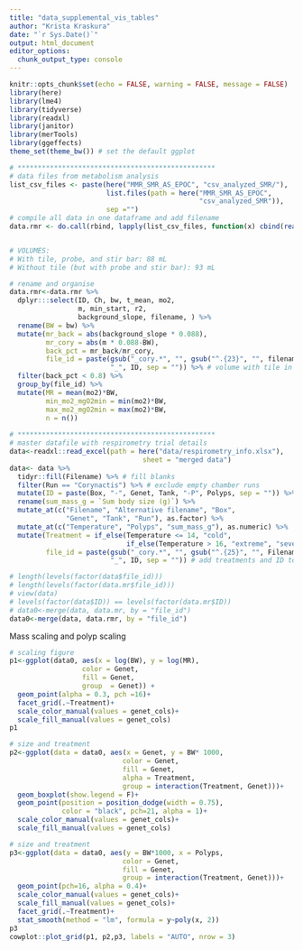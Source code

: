 ```yaml
---
title: "data_supplemental_vis_tables"
author: "Krista Kraskura"
date: "`r Sys.Date()`"
output: html_document
editor_options: 
  chunk_output_type: console
---
```


```r
knitr::opts_chunk$set(echo = FALSE, warning = FALSE, message = FALSE)
library(here)
library(lme4)
library(tidyverse)
library(readxl)
library(janitor)
library(merTools)
library(ggeffects)
theme_set(theme_bw()) # set the default ggplot 

```

```r
# *************************************************
# data files from metabolism analysis
list_csv_files <- paste(here("MMR_SMR_AS_EPOC", "csv_analyzed_SMR/"),
                        list.files(path = here("MMR_SMR_AS_EPOC",
                                               "csv_analyzed_SMR")),
                        sep ="")
# compile all data in one dataframe and add filename
data.rmr <- do.call(rbind, lapply(list_csv_files, function(x) cbind(read.csv(x), filename=gsub("^.{114}", "", x))))


# VOLUMES: 
# With tile, probe, and stir bar: 88 mL
# Without tile (but with probe and stir bar): 93 mL 

# rename and organise 
data.rmr<-data.rmr %>% 
  dplyr:::select(ID, Ch, bw, t_mean, mo2,
                 m, min_start, r2, 
                 background_slope, filename, ) %>% 
  rename(BW = bw) %>% 
  mutate(mr_back = abs(background_slope * 0.088), 
         mr_cory = abs(m * 0.088-BW), 
         back_pct = mr_back/mr_cory,
         file_id = paste(gsub("_cory.*", "", gsub("^.{23}", "", filename)), 
                         "_", ID, sep = "")) %>% # volume with tile in ML
  filter(back_pct < 0.8) %>% 
  group_by(file_id) %>% 
  mutate(MR = mean(mo2)*BW,
         min_mo2_mgO2min = min(mo2)*BW,
         max_mo2_mgO2min = max(mo2)*BW,
         n = n())
  
# *************************************************
# master datafile with respirometry trial details
data<-readxl::read_excel(path = here("data/respirometry_info.xlsx"),
                                 sheet = "merged data")
data<- data %>% 
  tidyr::fill(Filename) %>% # fill blanks
  filter(Run == "Corynactis") %>% # exclude empty chamber runs
  mutate(ID = paste(Box, "-", Genet, Tank, "-P", Polyps, sep = "")) %>%  # unique ID same as respo ID 
  rename(sum_mass_g = `Sum body size (g)`) %>% 
  mutate_at(c("Filename", "Alternative filename", "Box", 
              "Genet", "Tank", "Run"), as.factor) %>% 
  mutate_at(c("Temperature", "Polyps", "sum_mass_g"), as.numeric) %>% 
  mutate(Treatment = if_else(Temperature <= 14, "cold",
                             if_else(Temperature > 16, "extreme", "severe")), 
         file_id = paste(gsub("_cory.*", "", gsub("^.{25}", "", Filename)), 
                         "_", ID, sep = "")) # add treatments and ID to merge

# length(levels(factor(data$file_id)))
# length(levels(factor(data.mr$file_id)))
# view(data)
# levels(factor(data$ID)) == levels(factor(data.mr$ID))
# data0<-merge(data, data.mr, by = "file_id")
data0<-merge(data, data.rmr, by = "file_id")

```

Mass scaling and polyp scaling

```r
# scaling figure
p1<-ggplot(data0, aes(x = log(BW), y = log(MR), 
                  color = Genet,
                  fill = Genet,
                  group  = Genet)) +
  geom_point(alpha = 0.3, pch =16)+
  facet_grid(.~Treatment)+
  scale_color_manual(values = genet_cols)+
  scale_fill_manual(values = genet_cols)
p1

# size and treatment
p2<-ggplot(data = data0, aes(x = Genet, y = BW* 1000,
                            color = Genet, 
                            fill = Genet,
                            alpha = Treatment,
                            group = interaction(Treatment, Genet)))+
  geom_boxplot(show.legend = F)+
  geom_point(position = position_dodge(width = 0.75),
             color = "black", pch=21, alpha = 1)+
  scale_color_manual(values = genet_cols)+
  scale_fill_manual(values = genet_cols)

# size and treatment
p3<-ggplot(data = data0, aes(y = BW*1000, x = Polyps,
                            color = Genet, 
                            fill = Genet,
                            group = interaction(Treatment, Genet)))+
  geom_point(pch=16, alpha = 0.4)+
  scale_color_manual(values = genet_cols)+
  scale_fill_manual(values = genet_cols)+
  facet_grid(.~Treatment)+
  stat_smooth(method = "lm", formula = y~poly(x, 2))
p3
cowplot::plot_grid(p1, p2,p3, labels = "AUTO", nrow = 3)



```

